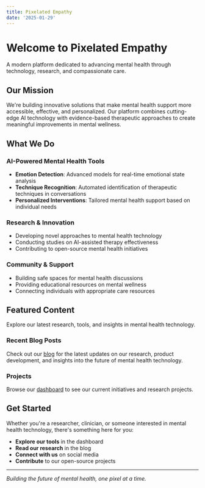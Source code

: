 ```yaml
---
title: Pixelated Empathy
date: '2025-01-29'
---
```


# Welcome to Pixelated Empathy

A modern platform dedicated to advancing mental health through technology, research, and compassionate care.

## Our Mission

We're building innovative solutions that make mental health support more accessible, effective, and personalized. Our platform combines cutting-edge AI technology with evidence-based therapeutic approaches to create meaningful improvements in mental wellness.

## What We Do

### AI-Powered Mental Health Tools
- **Emotion Detection**: Advanced models for real-time emotional state analysis
- **Technique Recognition**: Automated identification of therapeutic techniques in conversations
- **Personalized Interventions**: Tailored mental health support based on individual needs

### Research & Innovation
- Developing novel approaches to mental health technology
- Conducting studies on AI-assisted therapy effectiveness
- Contributing to open-source mental health initiatives

### Community & Support
- Building safe spaces for mental health discussions
- Providing educational resources on mental wellness
- Connecting individuals with appropriate care resources

## Featured Content

Explore our latest research, tools, and insights in mental health technology.

### Recent Blog Posts
Check out our [blog](/posts) for the latest updates on our research, product development, and insights into the future of mental health technology.

### Projects
Browse our [dashboard](/dashboard) to see our current initiatives and research projects.

## Get Started

Whether you're a researcher, clinician, or someone interested in mental health technology, there's something here for you:

- **Explore our tools** in the dashboard
- **Read our research** in the blog
- **Connect with us** on social media
- **Contribute** to our open-source projects

---

*Building the future of mental health, one pixel at a time.* 